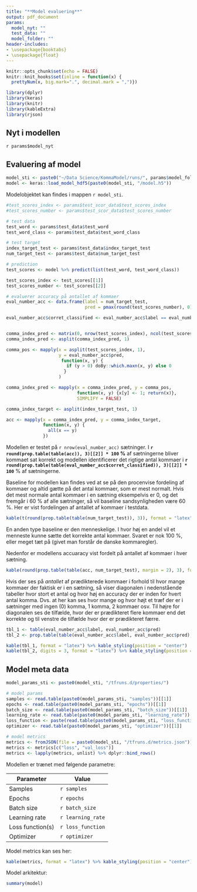 ```yaml
---
title: "**Model evaluering**"
output: pdf_document
params:
  model_nyt: ""
  test_data: ""
  model_folder: ""
header-includes:
- \usepackage{booktabs}
- \usepackage{float}
---
```


```r
knitr::opts_chunk$set(echo = FALSE)
knitr::knit_hooks$set(inline = function(x) {
  prettyNum(x, big.mark=".", decimal.mark = ",")})

library(dplyr)
library(keras)
library(knitr)
library(kableExtra)
library(rjson)
```


## Nyt i modellen

`r params$model_nyt`


## Evaluering af model

```r
model_sti <- paste0("~/Data Science/KommaModel/runs/", params$model_folder)
model <- keras::load_model_hdf5(paste0(model_sti, "/model.h5"))
```
Modelobjektet kan findes i mappen `r model_sti`.

```r
#test_scores_index <- params$test_scor_data$test_scores_index
#test_scores_number <- params$test_scor_data$test_scores_number

# test data
test_word <- params$test_data$test_word
test_word_class <- params$test_data$test_word_class

# test target
index_target_test <- params$test_data$index_target_test
num_target_test <- params$test_data$num_target_test

# prediction
test_scores <- model %>% predict(list(test_word, test_word_class))

test_scores_index <- test_scores[[1]]
test_scores_number <- test_scores[[2]]

# evaluerer accuracy på antallet af kommaer
eval_number_acc <- data.frame(label = num_target_test,
                              pred = pmax(round(test_scores_number), 0))

eval_number_acc$corret_classified <- eval_number_acc$label == eval_number_acc$pred


comma_index_pred <- matrix(0, nrow(test_scores_index), ncol(test_scores_index))
comma_index_pred <- asplit(comma_index_pred, 1)

comma_pos <- mapply(x = asplit(test_scores_index, 1),
                    y = eval_number_acc$pred,
                     function(x, y) {
                       if (y > 0) doBy::which.maxn(x, y) else 0
                      }
                    )

comma_index_pred <- mapply(x = comma_index_pred, y = comma_pos,
                           function(x, y) {x[y] <- 1; return(x)},
                           SIMPLIFY = FALSE)

comma_index_target <- asplit(index_target_test, 1)

acc <- mapply(x = comma_index_pred, y = comma_index_target,
              function(x, y) {
                all(x == y)
              })
```


Modellen er testet på `r nrow(eval_number_acc)` sætninger. I **`r round(prop.table(table(acc)), 3)[[2]] * 100` %** af sætningerne bliver kommaet sat korrekt og modellen identificerer det rigtige antal kommaer i **`r round(prop.table(table(eval_number_acc$corret_classified)), 3)[[2]] * 100`** % af sætningerne. 

Baseline for modellen kan findes ved at se på den procenvise fordeling af kommaer og altid gætte på det antal kommaer, som er mest normalt. Hvis det mest normale antal kommaer i en sætning eksempelvis er 0, og det fremgår i 60 % af alle sætninger, så vil baseline sandsynligheden være 60 %. Her er vist fordelingen af antallet af kommaer i testdata.  
```r
kable(t(round(prop.table(table(num_target_test)), 3)), format = "latex") %>% kable_styling(position = "center")
```
En anden type baseline er den menneskelige. I hvor høj en andel vil et menneste kunne sætte det korrekte antal kommaer. Svaret er nok 100 %, eller meget tæt på (givet man forstår de danske kommaregler).  

Nedenfor er modellens accuaracy vist fordelt på antallet af kommaer i hver sætning.
```r
kable(round(prop.table(table(acc, num_target_test), margin = 2), 3), format = "latex") %>% kable_styling(position = "center")
```

  
Hvis der ses på *antallet* af prædikterede kommaer i forhold til hvor mange kommaer der faktisk er i en sætning, så viser diagonalen i nedenstående tabeller hvor stort et antal og hvor høj en accuracy der er inden for hvert antal komma. Dvs. at her kan ses hvor mange og hvor højt et træf der er i sætninger med ingen (0) komma, 1 komma, 2 kommaer osv. Til højre for diagonalen ses de tilfælde, hvor der er prædikteret flere kommaer end det korrekte og til venstre de tilfælde hvor der er prædikteret færre. 

```r
tbl_1 <- table(eval_number_acc$label, eval_number_acc$pred)
tbl_2 <- prop.table(table(eval_number_acc$label, eval_number_acc$pred), margin = 1)

kable(tbl_1, format = "latex") %>% kable_styling(position = "center")
kable(tbl_2, digits = 3, format = "latex") %>% kable_styling(position = "center")
```

\newpage

## Model meta data
```r
model_params_sti <- paste0(model_sti, "/tfruns.d/properties/")

# model params
samples <- read.table(paste0(model_params_sti, "samples"))[[1]]
epochs <- read.table(paste0(model_params_sti, "epochs"))[[1]]
batch_size <- read.table(paste0(model_params_sti, "batch_size"))[[1]]
learning_rate <- read.table(paste0(model_params_sti, "learning_rate"))[[1]]
loss_function <- paste(read.table(paste0(model_params_sti, "loss_function"))[[1]], collapse = ", ")
optimizer <- read.table(paste0(model_params_sti, "optimizer"))[[1]]

# model metrics
metrics <- fromJSON(file = paste0(model_sti, "/tfruns.d/metrics.json"))
metrics <- metrics[c("loss", "val_loss")]
metrics <- lapply(metrics, unlist) %>% dplyr::bind_rows()
```

Modellen er trænet med følgende parametre:

Parameter | Value
----------|----------
Samples | `r samples`
Epochs  | `r epochs`
Batch size | `r batch_size`
Learning rate | `r learning_rate`
Loss function(s) | `r loss_function`
Optimizer | `r optimizer`


Model metrics kan ses her:
```r
kable(metrics, format = "latex") %>% kable_styling(position = "center")
```


Model arkitektur:
```r
summary(model)
```


